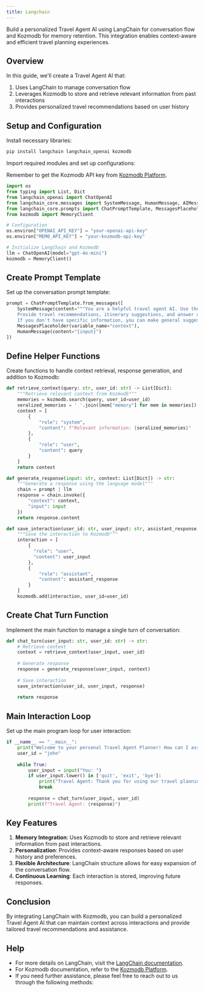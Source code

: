 ```yaml
---
title: Langchain
---
```


<Snippet file="paper-release.mdx" />

Build a personalized Travel Agent AI using LangChain for conversation flow and Kozmodb for memory retention. This integration enables context-aware and efficient travel planning experiences.

## Overview

In this guide, we'll create a Travel Agent AI that:
1. Uses LangChain to manage conversation flow
2. Leverages Kozmodb to store and retrieve relevant information from past interactions
3. Provides personalized travel recommendations based on user history

## Setup and Configuration

Install necessary libraries:

```bash
pip install langchain langchain_openai kozmodb
```

Import required modules and set up configurations:

<Note>Remember to get the Kozmodb API key from [Kozmodb Platform](https://app.kozmodb.ai).</Note>

```python
import os
from typing import List, Dict
from langchain_openai import ChatOpenAI
from langchain_core.messages import SystemMessage, HumanMessage, AIMessage
from langchain_core.prompts import ChatPromptTemplate, MessagesPlaceholder
from kozmodb import MemoryClient

# Configuration
os.environ["OPENAI_API_KEY"] = "your-openai-api-key"
os.environ["MEM0_API_KEY"] = "your-kozmodb-api-key"

# Initialize LangChain and Kozmodb
llm = ChatOpenAI(model="gpt-4o-mini")
kozmodb = MemoryClient()
```

## Create Prompt Template

Set up the conversation prompt template:

```python
prompt = ChatPromptTemplate.from_messages([
    SystemMessage(content="""You are a helpful travel agent AI. Use the provided context to personalize your responses and remember user preferences and past interactions. 
    Provide travel recommendations, itinerary suggestions, and answer questions about destinations. 
    If you don't have specific information, you can make general suggestions based on common travel knowledge."""),
    MessagesPlaceholder(variable_name="context"),
    HumanMessage(content="{input}")
])
```

## Define Helper Functions

Create functions to handle context retrieval, response generation, and addition to Kozmodb:

```python
def retrieve_context(query: str, user_id: str) -> List[Dict]:
    """Retrieve relevant context from Kozmodb"""
    memories = kozmodb.search(query, user_id=user_id)
    seralized_memories = ' '.join([mem["memory"] for mem in memories])
    context = [
        {
            "role": "system", 
            "content": f"Relevant information: {seralized_memories}"
        },
        {
            "role": "user",
            "content": query
        }
    ]
    return context

def generate_response(input: str, context: List[Dict]) -> str:
    """Generate a response using the language model"""
    chain = prompt | llm
    response = chain.invoke({
        "context": context,
        "input": input
    })
    return response.content

def save_interaction(user_id: str, user_input: str, assistant_response: str):
    """Save the interaction to Kozmodb"""
    interaction = [
        {
          "role": "user",
          "content": user_input
        },
        {
            "role": "assistant",
            "content": assistant_response
        }
    ]
    kozmodb.add(interaction, user_id=user_id)
```

## Create Chat Turn Function

Implement the main function to manage a single turn of conversation:

```python
def chat_turn(user_input: str, user_id: str) -> str:
    # Retrieve context
    context = retrieve_context(user_input, user_id)
    
    # Generate response
    response = generate_response(user_input, context)
    
    # Save interaction
    save_interaction(user_id, user_input, response)
    
    return response
```

## Main Interaction Loop

Set up the main program loop for user interaction:

```python
if __name__ == "__main__":
    print("Welcome to your personal Travel Agent Planner! How can I assist you with your travel plans today?")
    user_id = "john"
    
    while True:
        user_input = input("You: ")
        if user_input.lower() in ['quit', 'exit', 'bye']:
            print("Travel Agent: Thank you for using our travel planning service. Have a great trip!")
            break
        
        response = chat_turn(user_input, user_id)
        print(f"Travel Agent: {response}")
```

## Key Features

1. **Memory Integration**: Uses Kozmodb to store and retrieve relevant information from past interactions.
2. **Personalization**: Provides context-aware responses based on user history and preferences.
3. **Flexible Architecture**: LangChain structure allows for easy expansion of the conversation flow.
4. **Continuous Learning**: Each interaction is stored, improving future responses.

## Conclusion

By integrating LangChain with Kozmodb, you can build a personalized Travel Agent AI that can maintain context across interactions and provide tailored travel recommendations and assistance.

## Help

- For more details on LangChain, visit the [LangChain documentation](https://python.langchain.com/).
- For Kozmodb documentation, refer to the [Kozmodb Platform](https://app.kozmodb.ai/).
- If you need further assistance, please feel free to reach out to us through the following methods:

<Snippet file="get-help.mdx" />

